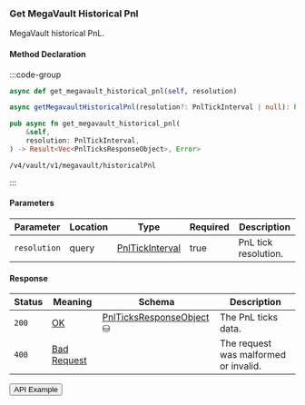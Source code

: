 
### Get MegaVault Historical Pnl

MegaVault historical PnL.

#### Method Declaration

:::code-group

```python [Python]
async def get_megavault_historical_pnl(self, resolution)
```

```typescript [TypeScript]
async getMegavaultHistoricalPnl(resolution?: PnlTickInterval | null): Promise<Data>
```

```rust [Rust]
pub async fn get_megavault_historical_pnl(
    &self,
    resolution: PnlTickInterval,
) -> Result<Vec<PnlTicksResponseObject>, Error>
```

```url [API]
/v4/vault/v1/megavault/historicalPnl
```

:::

#### Parameters

| Parameter    | Location | Type              | Required | Description          |
| ------------ | -------- | ----------------- | -------- | -------------------- |
| `resolution` | query    | [PnlTickInterval] | true     | PnL tick resolution. |

#### Response

| Status | Meaning       | Schema                     | Description                           |
| ------ | ------------- | -------------------------- | ------------------------------------- |
| `200`  | [OK]          | [PnlTicksResponseObject] ⛁ | The PnL ticks data.                   |
| `400`  | [Bad Request] |                            | The request was malformed or invalid. |

<Button href="https://indexer.v4testnet.dydx.exchange/v4/vault/v1/megavault/historicalPnl?resolution=day">
  API Example
</Button>

[PnlTickInterval]: /types/pnl_tick_interval
[OK]: /types/ok
[PnlTicksResponseObject]: /types/pnl_ticks_response_object
[Bad Request]: /types/bad-request
